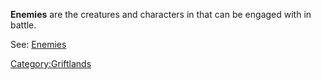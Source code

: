 {{stub}}

'''Enemies''' are the creatures and characters in {{Gamename}} that can be engaged with in battle.

See: [[Enemies]]
[[Category:Griftlands]]